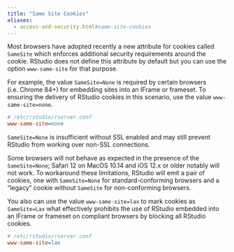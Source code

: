 ```yaml
---
title: "Same Site Cookies"
aliases:
  - access-and-security.html#same-site-cookies
---
```


Most browsers have adopted recently a new attribute for cookies called `SameSite` which enforces additional security requirements around the cookie. RStudio does not define this attribute by default but you can use the option `www-same-site` for that purpose.

For example, the value `SameSite=None` is required by certain browsers (i.e. Chrome 84+) for embedding sites into an IFrame or frameset. To ensuring the delivery of RStudio cookies in this scenario, use the value `www-same-site=none`.

```ini
# /etc/rstudio/rserver.conf
www-same-site=none
```

::: {.callout-important}
`SameSite=None` is insufficient without SSL enabled and may still prevent RStudio from working over non-SSL connections.
:::

Some browsers will not behave as expected in the presence of the `SameSite=None`; Safari 12 on MacOS 10.14 and iOS 12.x or older notably will not work. To workaround these limitations, RStudio will emit a pair of cookies, one with `SameSite=None` for standard-conforming browsers and a "legacy" cookie without `SameSite` for non-conforming browsers.

You also can use the value `www-same-site=lax` to mark cookies as `SameSite=Lax` what effectively prohibits the use of RStudio embedded into an IFrame or frameset on compliant browsers by blocking all RStudio cookies.

```ini
# /etc/rstudio/rserver.conf
www-same-site=lax
```
